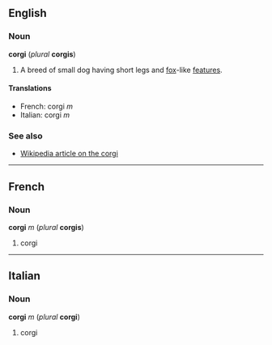 ==English==
===Noun===
'''corgi''' (''plural'' '''corgis''')

#A breed of small dog having short legs and [[fox]]-like [[feature]]s.

====Translations====
*French: corgi ''m''
*Italian: corgi ''m''

===See also===
*[[w:corgi|Wikipedia article on the corgi]]

----
==French==
===Noun===
'''corgi''' ''m'' (''plural'' '''corgis''')

#corgi

----
==Italian==
===Noun===
'''corgi''' ''m'' (''plural'' '''corgi''')<!--note: plural is the same as the singular-->

#corgi
